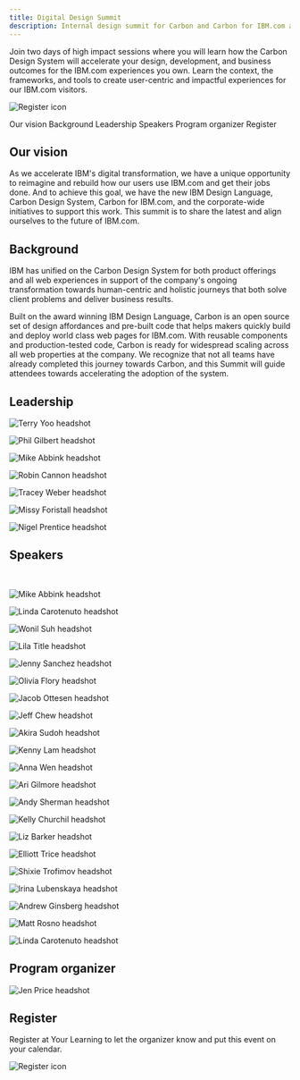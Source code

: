 ```yaml
---
title: Digital Design Summit
description: Internal design summit for Carbon and Carbon for IBM.com adopters
---
```



<Row>

<Column colMd={7} colLg={7}>

<PageDescription>

Join two days of high impact sessions where you will learn how the Carbon Design System will accelerate your design, development, and business outcomes for the IBM.com experiences you own. Learn the context, the frameworks, and tools to create user-centric and impactful experiences for our IBM.com visitors.

</PageDescription>

</Column>

<Column colMd={1} colLg={1} noGutterSm></Column>

<Column colMd={4} colLg={4} noGutterSm>
    


<ResourceCard
      subTitle="2020 Digital Design Summit Registration"
      href="http://ibm.biz/2020-digital-summit-reg"
    >

![Register icon](./images/register-card-icon.png)
      
</ResourceCard>

</Column>

</Row>

<AnchorLinks>

<AnchorLink>Our vision</AnchorLink>
<AnchorLink>Background</AnchorLink>
<AnchorLink>Leadership</AnchorLink>
<AnchorLink>Speakers</AnchorLink>
<AnchorLink>Program organizer</AnchorLink>
<AnchorLink>Register</AnchorLink>

</AnchorLinks>

## Our vision

As we accelerate IBM's digital transformation, we have a unique opportunity to reimagine and rebuild how our users use IBM.com and get their jobs done. And to achieve this goal, we have the new IBM Design Language, Carbon Design System, Carbon for IBM.com, and the corporate-wide initiatives to support this work. This summit is to share the latest and align ourselves to the future of IBM.com.

## Background

IBM has unified on the Carbon Design System for both product offerings and all web experiences in support of the company's ongoing transformation towards human-centric and holistic journeys that both solve client problems and deliver business results. 

Built on the award winning IBM Design Language, Carbon is an open source set of design affordances and pre-built code that helps makers quickly build and deploy world class web pages for IBM.com. With reusable components and production-tested code, Carbon is ready for widespread scaling across all web properties at the company. We recognize that not all teams have already completed this journey towards Carbon, and this Summit will guide attendees towards accelerating the adoption of the system. 


## Leadership

<Title>Brand Strategy & Experience</Title>

<Row>

<Profile name="Terry Yoo" title="Vice President, Brand Strategy and Experience Design">

![Terry Yoo headshot](./images/team/terry-yoo.png)

</Profile>

</Row>

<Title>Design Program Office & Carbon</Title>

<Row>

<Profile name="Phil Gilbert" title="GM, Design IBM Cloud and Cognitive Software">

![Phil Gilbert headshot](./images/team/phil-gilbert.png)

</Profile>

<Profile name="Mike Abbink" title="IBM Distinguished Designer">

![Mike Abbink headshot](./images/team/abbink_mike.png)

</Profile>

<Profile name="Robin Cannon" title="Program Director, Carbon Design System">

![Robin Cannon headshot](./images/team/cannon_robin.png)

</Profile>

</Row>

<Title>Digital Growth & Commerce</Title>

<Row>

<Profile name="Tracey Weber" title="GM, IBM Digital Commerce & SaaS">

![Tracey Weber headshot](./images/team/tracey-weber.png)

</Profile>

<Profile name="Missy Foristall" title="VP, IBM.com Governance + Digital Design - Digital Growth & Commerce">

![Missy Foristall headshot](./images/team/missy-foristall-old.jpg)

</Profile>


<Profile name="Nigel Prentice" title="Design Director, Digital Growth & Commerce; F&O Support Experiences">

![Nigel Prentice headshot](./images/team/nigel-prentice.png)

</Profile>

</Row>

## Speakers

<br/>

<Title>The Carbon Landscape</Title>
<Row>

<Profile name="Mike Abbink" title="IBM Distinguished Designer">

![Mike Abbink headshot](./images/team/abbink_mike.png)

</Profile>

<Profile name="Linda Carotenuto" title="Offering Manager, Digital Design System">

![Linda Carotenuto headshot](./images/team/linda-carotenuto.jpg)

</Profile>

</Row>

<Title>Building with Carbon for designers</Title>

<Row>

<Profile name="Wonil Suh" title="Design Principal, Digital Growth & Commerce">

![Wonil Suh headshot](./images/team/wonil-suh.jpg)

</Profile>

<Profile name="Lila Title" title="Designer, IBM.com Reboot">

![Lila Title headshot](./images/team/lila-title.jpg)

</Profile>

<Profile name="Jenny Sanchez" title="Designer, Digital Design System">

![Jenny Sanchez headshot](./images/team/jenny-sanchez.png)

</Profile>

<Profile name="Olivia Flory" title="Designer, Digital Design System">

![Olivia Flory headshot](./images/team/olivia-flory.jpg)

</Profile>

<Profile name="Jacob Ottesen" title="Designer, Digital Design System">

![Jacob Ottesen headshot](./images/team/jacob-ottesen.png)

</Profile>

</Row>

<Title>Building with Carbon for developers</Title>

<Row>

<Profile name="Jeff Chew" title="Experience Technology Architect, Digital Design System">

![Jeff Chew headshot](./images/team/jeff-chew.jpg)

</Profile>

<Profile name="Akira Sudoh" title="Developer, Digital Design System">

![Akira Sudoh headshot](./images/team/andy-sherman.png)

</Profile>

<Profile name="Kenny Lam" title="Developer, Digital Design System">

![Kenny Lam headshot](./images/team/kenny-lam.png)

</Profile>

<Profile name="Anna Wen" title="Developer, Digital Design System">

![Anna Wen headshot](./images/team/anna-wen.png)

</Profile>

<Profile name="Ari Gilmore" title="Developer, Digital Design System">

![Ari Gilmore headshot](./images/team/ari-gilmore.jpg)

</Profile>

<Profile name="Andy Sherman" title="Developer, Digital Design System">

![Andy Sherman headshot](./images/team/andy-sherman.png)

</Profile>

</Row>

<Title>Excellence & quality</Title>

<Row>

<Profile name="Kelly Churchil" title="D&UX Program Director">

![Kelly Churchil headshot](./images/team/kelly-churchil.png)

</Profile>

<Profile name="Liz Barker" title="Service Designer - Experience Excellence">

![Liz Barker headshot](./images/team/liz-barker.jpg)

</Profile>

</Row>

<Title>The Business of Design</Title>

<Row>

<Profile name="Elliott Trice" title="Product Owner, IBM.com Reboot">

![Elliott Trice headshot](./images/team/elliott-trice.jpg)

</Profile>

<Profile name="Shixie Trofimov" title="Designer, IBM.com Reboot">

![Shixie Trofimov headshot](./images/team/shixie-trofimov.jpg)

</Profile>

<Profile name="Irina Lubenskaya" title="Art Director, IBM CHQ">

![Irina Lubenskaya headshot](./images/team/irina-lubenskaya.png)

</Profile>

<Profile name="Andrew Ginsberg" title="Offering Manager, Digital Commerce Platform">

![Andrew Ginsberg headshot](./images/team/andrew-ginsberg.jpg)

</Profile>

</Row>

<Title>Governance, standards, & contributon</Title>

<Row>

<Profile name="Matt Rosno" title="Offering Manager, Carbon Design System">

![Matt Rosno headshot](./images/team/rosno_matt.png)

</Profile>

<Profile name="Linda Carotenuto" title="Offering Manager, Digital Design System">

![Linda Carotenuto headshot](./images/team/linda-carotenuto.jpg)

</Profile>

</Row>

## Program organizer

<Row>

<Profile name="Jen Price" title="Design Ops Lead, Digital Growth & COffering Managermerce">

![Jen Price headshot](./images/team/jen-price.jpg)

</Profile>

</Row>


## Register

Register at Your Learning to let the organizer know and put this event on your calendar.

<Row className="resource-card-group">
  <Column colMd={4} colLg={4} noGutterSm>
    <ResourceCard
      subTitle="2020 Digital Design Summit Registration"
      href="http://ibm.biz/2020-digital-summit-reg"
    >

![Register icon](./images/register-card-icon.png)
      
</ResourceCard>
  </Column>
</Row>

